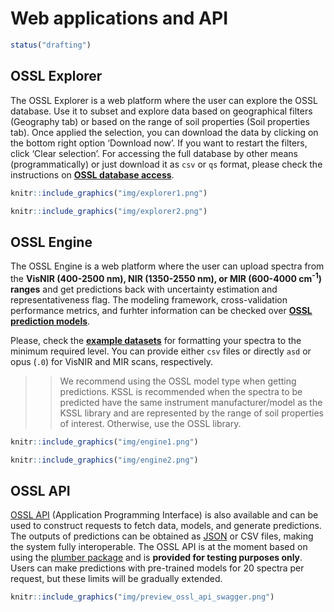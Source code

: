 # Web applications and API

```r
status("drafting")
```

## OSSL Explorer

The OSSL Explorer is a web platform where the user can explore the OSSL database. Use it to subset and explore data based on geographical filters (Geography tab) or based on the range of soil properties (Soil properties tab). Once applied the selection, you can download the data by clicking on the bottom right option 'Download now'. If you want to restart the filters, click 'Clear selection'. For accessing the full database by other means (programmatically) or just download it as `csv` or `qs` format, please check the instructions on **[OSSL database access](https://soilspectroscopy.github.io/ossl-manual/ossl-database-access.html)**.

```r
knitr::include_graphics("img/explorer1.png")
```

```r
knitr::include_graphics("img/explorer2.png")
```

## OSSL Engine

The OSSL Engine is a web platform where the user can upload spectra from the **VisNIR (400-2500 nm), NIR (1350-2550 nm), or MIR (600-4000 cm<sup>-1</sup>) ranges** and get predictions back with uncertainty estimation and representativeness flag. The modeling framework, cross-validation performance metrics, and furhter information can be checked over **[OSSL prediction models](https://soilspectroscopy.github.io/ossl-manual/ossl-prediction-models.html)**.

Please, check the **[example datasets](https://github.com/soilspectroscopy/ossl-manual/tree/main/sample-data)** for formatting your spectra to the minimum required level. You can provide either `csv` files or directly `asd` or opus (`.0`) for VisNIR and MIR scans, respectively.

>> We recommend using the OSSL model type when getting predictions. KSSL is recommended when the spectra to be predicted have the same instrument manufacturer/model as the KSSL library and are represented by the range of soil properties of interest. Otherwise, use the OSSL library.

```r
knitr::include_graphics("img/engine1.png")
```

```r
knitr::include_graphics("img/engine2.png")
```

## OSSL API

[OSSL API](https://api.soilspectroscopy.org/__docs__/#/) (Application Programming Interface) is also available and can be used to construct requests to fetch data, models, and generate predictions. The outputs of predictions can be obtained as [JSON](https://www.json.org/json-en.html) or CSV files, making the system fully interoperable. The OSSL API is at the moment based on using the [plumber package](https://www.rplumber.io/) and is **provided for testing purposes only**. Users can make predictions with pre-trained models for 20 spectra per request, but these limits will be gradually extended.

```r
knitr::include_graphics("img/preview_ossl_api_swagger.png")
```

